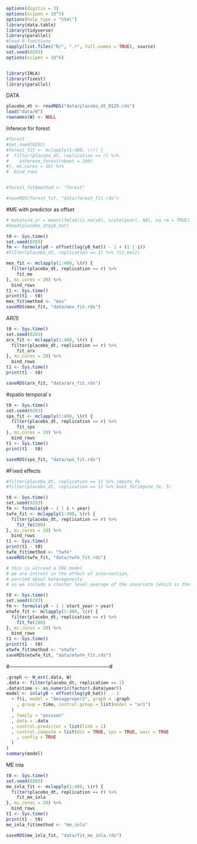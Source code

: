 

```r
options(digitis = 3)
options(scipen = 10^5)
options(help_type = "html")
library(data.table)
library(tidyverse)
library(parallel)
#load R functions
sapply(list.files("R/", ".r", full.names = TRUE), source)
set.seed(0203)
options(scipen = 10^6)


library(INLA)
library(fixest)
library(parallel)
```

DATA
```r
placebo_dt <- readRDS("data/placebo_dt_0125.rds")
load("data/W")
rownames(W) <- NULL
```

Inferece for forest
```r
#forest
#set.seed(0203)
#forest_fit <- mclapply(1:400, \(r) {
#  filter(placebo_dt, replication == r) %>%
#    inferece_forest(nboot = 200)
#}, mc.cores = 18) %>%
#  bind_rows


#forest_fit$method <- "forest"

#saveRDS(forest_fit, "data/forest_fit.rds")
```


#ME
with predictor as offset
```r
# mutate(m_yr = mean(ifelse(is.na(y0), scale(year), NA), na.rm = TRUE))
#head(placebo_dt$y0_hat)

t0 <- Sys.time()
set.seed(0203)
fm <- formula(y0 ~ offset(log(y0_hat)) - 1 + (1 | i))
#filter(placebo_dt, replication == 1) %>% fit_me(2)

mex_fit <- mclapply(1:400, \(r) {
  filter(placebo_dt, replication == r) %>%
    fit_me
}, mc.cores = 20) %>%
  bind_rows
t1 <- Sys.time()
print(t1 - t0)
mex_fit$method <- "mex"
saveRDS(mex_fit, "data/mex_fit.rds")
```

AR(1)
```r
t0 <- Sys.time()
set.seed(0203)
arx_fit <- mclapply(1:400, \(r) {
  filter(placebo_dt, replication == r) %>%
    fit_arx
}, mc.cores = 20) %>%
  bind_rows
t1 <- Sys.time()
print(t1 - t0)

saveRDS(arx_fit, "data/arx_fit.rds")
```

#spatio temporal x
```r
t0 <- Sys.time()
set.seed(0203)
spx_fit <- mclapply(1:400, \(r) {
  filter(placebo_dt, replication == r) %>%
    fit_spx
}, mc.cores = 20) %>%
  bind_rows
t1 <- Sys.time()
print(t1 - t0)

saveRDS(spx_fit, "data/spx_fit.rds")
```


#Fixed effects
```r
#filter(placebo_dt, replication == 1) %>% impute_fe
#filter(placebo_dt, replication == 1) %>% boot_fe(impute_fe, 5)

t0 <- Sys.time()
set.seed(0203)
fm <- formula(y0 ~ 1 | i + year)
twfe_fit <- mclapply(1:400, \(r) {
  filter(placebo_dt, replication == r) %>%
    fit_fe(200)
}, mc.cores = 20) %>%
  bind_rows
t1 <- Sys.time()
print(t1 - t0)
twfe_fit$method <- "twfe"
saveRDS(twfe_fit, "data/twfe_fit.rds")

# this is alrread a CRE model
# we are intrest in the effect of intervention,
# worried about heterogeneity
# so we include a cluster level average of the covariate (which is the same as the cohort indicator)

t0 <- Sys.time()
set.seed(0203)
fm <- formula(y0 ~ 1 | start_year + year)
etwfe_fit <- mclapply(1:400, \(r) {
  filter(placebo_dt, replication == r) %>%
    fit_fe(200)
}, mc.cores = 20) %>%
  bind_rows
t1 <- Sys.time()
print(t1 - t0)
etwfe_fit$method <- "etwfe"
saveRDS(etwfe_fit, "data/etwfe_fit.rds")
```

#-----------------------------------------------------------#

```r
.graph <- W_est(.data, W)
.data <- filter(placebo_dt, replication == 1)
.data$time <- as.numeric(factor(.data$year))
model <- inla(y0 ~ offset(log(y0_hat))  - 1
  + f(i, model = "besagproper2", graph = .graph
    , group = time, control.group = list(model = "ar1")
  )
  , family = "poisson"
  , data = .data
  , control.predictor = list(link = 1)
  , control.compute = list(dic = TRUE, cpo = TRUE, waic = TRUE
    , config = TRUE
  )
)
summary(model)


```


ME inla
```r
t0 <- Sys.time()
set.seed(0203)
me_inla_fit <- mclapply(1:400, \(r) {
  filter(placebo_dt, replication == r) %>%
    fit_me_inla
}, mc.cores = 20) %>%
  bind_rows
t1 <- Sys.time()
print(t1 - t0)
me_inla_fit$method <- "me_inla"

saveRDS(me_inla_fit, "data/fit_me_inla.rds")
```